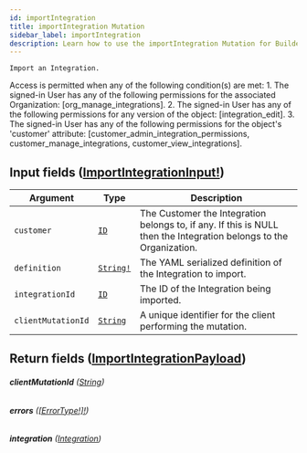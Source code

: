 ```yaml
---
id: importIntegration
title: importIntegration Mutation
sidebar_label: importIntegration
description: Learn how to use the importIntegration Mutation for Builder's API.
---
```


    Import an Integration.

Access is permitted when any of the following condition(s) are met: 1. The signed-in User has any of the following permissions for the associated Organization: [org_manage_integrations]. 2. The signed-in User has any of the following permissions for any version of the object: [integration_edit]. 3. The signed-in User has any of the following permissions for the object's 'customer' attribute: [customer_admin_integration_permissions, customer_manage_integrations, customer_view_integrations].

## Input fields ([ImportIntegrationInput!](/docs/composer/builder/api/schema/input_object/ImportIntegrationInput.mdx))

| Argument           | Type                                      | Description                                                                                                        |
| ------------------ | ----------------------------------------- | ------------------------------------------------------------------------------------------------------------------ |
| `customer`         | [`ID`](/docs/composer/builder/api/schema/scalar/ID.mdx)          | The Customer the Integration belongs to, if any. If this is NULL then the Integration belongs to the Organization. |
| `definition`       | [`String!`](/docs/composer/builder/api/schema/scalar/String.mdx) | The YAML serialized definition of the Integration to import.                                                       |
| `integrationId`    | [`ID`](/docs/composer/builder/api/schema/scalar/ID.mdx)          | The ID of the Integration being imported.                                                                          |
| `clientMutationId` | [`String`](/docs/composer/builder/api/schema/scalar/String.mdx)  | A unique identifier for the client performing the mutation.                                                        |

## Return fields ([ImportIntegrationPayload](/docs/composer/builder/api/schema/object/ImportIntegrationPayload.mdx))

###### <b>clientMutationId</b> ([String](/docs/composer/builder/api/schema/scalar/String.mdx))

###### <b>errors</b> ([[ErrorType!]!](/docs/composer/builder/api/schema/object/ErrorType.mdx))

###### <b>integration</b> ([Integration](/docs/composer/builder/api/schema/object/Integration.mdx))
